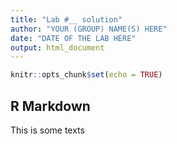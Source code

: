 ---
title: "Lab #__ solution"
author: "YOUR (GROUP) NAME(S) HERE"
date: "DATE OF THE LAB HERE"
output: html_document
---

<!-- This is just the options for setup. Leave it be.-->

```{r setup, include=FALSE}
knitr::opts_chunk$set(echo = TRUE)
```

## R Markdown

This is some texts




